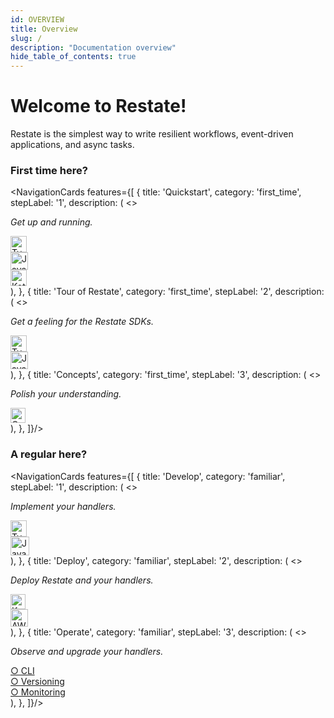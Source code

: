 ```yaml
---
id: OVERVIEW
title: Overview
slug: /
description: "Documentation overview"
hide_table_of_contents: true
---
```



# Welcome to Restate!

Restate is the simplest way to write resilient workflows, event-driven applications, and async tasks.

### First time here?

<NavigationCards features={[
{
title: 'Quickstart',
category: 'first_time',
stepLabel: '1',
description: (
<>
<p className="font-size-90 margin--none">
<i>Get up and running.</i>
</p>
<div id="overviewButtonDiv"><a className="overviewButton btn btn-primary btn-lg firstTimeButton"
href="/get_started/quickstart?sdk=ts"
role="button"><img className="buttonIcon" src="/img/typescript.svg" width="26"
alt="TypeScript Quickstart"></img></a></div>
<div id="overviewButtonDiv"><a className="overviewButton btn btn-primary btn-lg firstTimeButton"
href="/get_started/quickstart?sdk=java"
role="button"><img className="buttonIcon" src="/img/java.svg" width="28"
alt="Java Quickstart"></img></a></div>
<div id="overviewButtonDiv"><a className="overviewButton btn btn-primary btn-lg firstTimeButton"
href="/get_started/quickstart?sdk=kotlin"
role="button"><img className="buttonIcon" src="/img/kotlin.svg" width="26"
alt="Kotlin Quickstart"></img></a></div>
</>
),
},
{
title: 'Tour of Restate',
category: 'first_time',
stepLabel: '2',
description: (
<>
<p className="font-size-90 margin--none">
<i>Get a feeling for the Restate SDKs.</i>
</p>
<div id="overviewButtonDiv"><a className="overviewButton btn btn-primary btn-lg firstTimeButton"
href="/get_started/tour?sdk=ts"
role="button"><img className="buttonIcon" src="/img/typescript.svg" width="26"
alt="TypeScript Tour"></img></a></div>
<div id="overviewButtonDiv"><a className="overviewButton btn btn-primary btn-lg firstTimeButton"
href="/get_started/tour?sdk=java"
role="button"><img className="buttonIcon" src="/img/java.svg" width="28"
alt="Java Tour"></img></a></div>
</>
),
},
{
title: 'Concepts',
category: 'first_time',
stepLabel: '3',
description: (
<>
<p className="font-size-90 margin--none">
<i>Polish your understanding.</i>
</p>
<div id="overviewButtonDiv"><a className="overviewButton btn btn-primary btn-lg firstTimeButton"
href="/concepts/durable_building_blocks"
role="button"><img className="buttonIcon" src="/img/arrow-right.svg" width="24"
alt="Concepts"></img></a></div>
</>
),
},
]}/>

### A regular here?

<NavigationCards features={[
{
title: 'Develop',
category: 'familiar',
stepLabel: '1',
description: (
<>
<p className="font-size-90 margin--none">
<i>Implement your handlers.</i>
</p>
<div id="overviewButtonDiv"><a className="overviewButton btn btn-primary btn-lg familiarButton"
href="/category/typescript-sdk"
role="button"><img className="buttonIcon" src="/img/typescript.svg" width="26"
alt="TypeScript SDK Documentation"></img></a></div>
<div id="overviewButtonDiv"><a className="overviewButton btn btn-primary btn-lg familiarButton"
href="/category/javakotlin-sdk"
role="button"><img className="buttonIcon" src="/img/java.svg" width="30"
alt="Java SDK Documentation"></img></a></div>
</>
),
},
{
title: 'Deploy',
category: 'familiar',
stepLabel: '2',
description: (
<>
<p className="font-size-90 margin--none">
<i>Deploy Restate and your handlers.</i>
</p>
<div id="overviewButtonDiv"><a className="overviewButton btn btn-primary btn-lg familiarButton"
href="/deploy/kubernetes"
role="button"><img className="buttonIcon" src="/img/kubernetes-logo.svg" width="24"
alt="Kubernetes deployment"></img> <span className="buttonText"></span></a></div>
<div id="overviewButtonDiv"><a className="overviewButton btn btn-primary btn-lg familiarButton"
href="/category/aws--aws-lambda"
role="button"><img className="buttonIcon" src="/img/aws-logo.svg" width="28"
alt="AWS deployment"></img></a></div>
</>
),
},
{
title: 'Operate',
category: 'familiar',
stepLabel: '3',
description: (
<>
<p className="font-size-90 margin--none">
<i>Observe and upgrade your handlers.</i>
</p>
<div id="overviewButtonDiv"><a className="overviewButton btn btn-primary btn-lg familiarButton text-grey"
href="/operate/cli"
role="button">○ CLI</a></div>
<div id="overviewButtonDiv"><a className="overviewButton btn btn-primary btn-lg familiarButton text-grey"
href="/operate/versioning"
role="button">○ Versioning</a></div>
<div id="overviewButtonDiv"><a className="overviewButton btn btn-primary btn-lg familiarButton text-grey"
href="/category/monitoring"
role="button">○ Monitoring</a></div>
</>
),
},
]}/>
